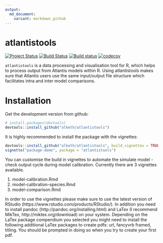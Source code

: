 ```yaml
---
output:
  md_document:
    variant: markdown_github
---
```


<!-- README.md is generated from README.Rmd. Please edit that file -->

# atlantistools

[![Project Status](http://www.repostatus.org/badges/latest/active.svg)](http://www.repostatus.org/#active)
[![Build Status](https://travis-ci.org/alketh/atlantistools.png?branch=master)](https://travis-ci.org/alketh/atlantistools)
[![Build status](https://ci.appveyor.com/api/projects/status/github/alketh/atlantistools?branch=master&svg=true)](https://ci.appveyor.com/project/alketh/atlantistools)
[![codecov](https://img.shields.io/codecov/c/github/alketh/atlantistools.svg)](https://codecov.io/github/alketh/atlantistools) 

`atlantistools` is a data processing and visualisation tool for R, which helps to process output from Atlantis models within R.
Using atlantistools makes sure that Atlantis users use the same input/output file structure which facilitates intra and inter model comparisons.

# Installation

Get the development version from github:

```R
# install.packages(devtools)
devtools::install_github("alketh/atlantistools")
```

It is highly recommended to install the package with the vignettes:

```R
devtools::install_github("alketh/atlantistools", build_vignettes = TRUE)
vignette("package-demo", package = "atlantistools")
```

You can customise the build in vignettes to automate the simulate model - check output cycle during model calibration.
Currently there are 3 vignettes available.

1. model-calibration.Rmd
2. model-calibration-species.Rmd
3. model-comparison.Rmd

In order to use the vignettes please make sure to use the latest version of RStudio (https://www.rstudio.com/products/RStudio/).
In addition you need to install pandoc (http://pandoc.org/installing.html) and LaTex (I recommend MikTex, http://miktex.org/download) on your system.
Depending on the LaTex package compendium you selected you might need to install the following additional LaTex packages to create pdfs: url, fancyvrb framed, titling. You should be prompted in doing so when you try to create your first pdf.
